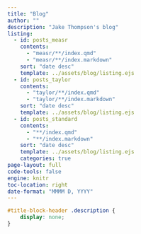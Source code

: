 ```yaml
---
title: "Blog"
author: ""
description: "Jake Thompson's blog"
listing:
  - id: posts_measr
    contents:
      - "measr/**/index.qmd"
      - "measr/**/index.markdown"
    sort: "date desc"
    template: ../assets/blog/listing.ejs
  - id: posts_taylor
    contents:
      - "taylor/**/index.qmd"
      - "taylor/**/index.markdown"
    sort: "date desc"
    template: ../assets/blog/listing.ejs
  - id: posts_standard
    contents:
      - "**/index.qmd"
      - "**/index.markdown"
    sort: "date desc"
    template: ../assets/blog/listing.ejs
    categories: true
page-layout: full
code-tools: false
engine: knitr
toc-location: right
date-format: "MMMM D, YYYY"
---
```


```css
#title-block-header .description {
    display: none;
}
```


